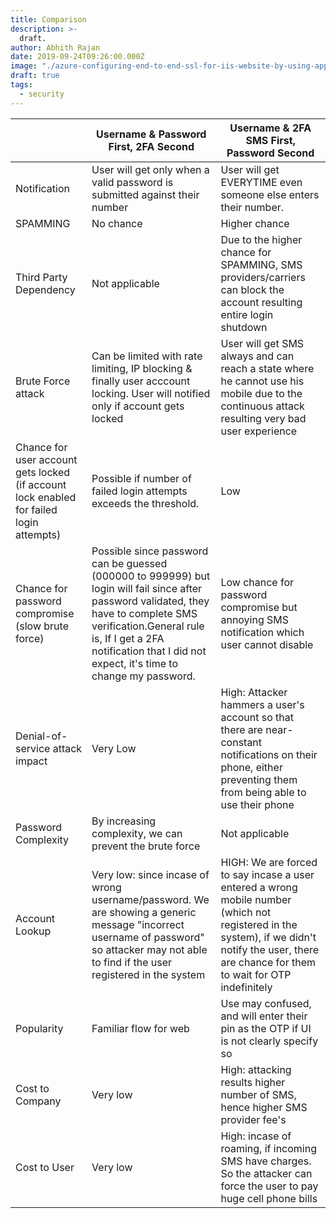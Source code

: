 ```yaml
---
title: Comparison
description: >-
  draft.
author: Abhith Rajan
date: 2019-09-24T09:26:00.000Z
image: "./azure-configuring-end-to-end-ssl-for-iis-website-by-using-application-gateway/cover.png"
draft: true
tags:
  - security
---
```


|                                                                                         | Username & Password First, 2FA Second                                                                                                                                                                                                                     | Username & 2FA SMS First, Password Second                                                                                                                                                         |
| --------------------------------------------------------------------------------------- | --------------------------------------------------------------------------------------------------------------------------------------------------------------------------------------------------------------------------------------------------------- | ------------------------------------------------------------------------------------------------------------------------------------------------------------------------------------------------- |
| Notification                                                                            | User will get only when a valid password is submitted against their number                                                                                                                                                                                | User will get EVERYTIME even someone else enters their number.                                                                                                                                    |
| SPAMMING                                                                                | No chance                                                                                                                                                                                                                                                 | Higher chance                                                                                                                                                                                     |
| Third Party Dependency                                                                  | Not applicable                                                                                                                                                                                                                                            | Due to the higher chance for SPAMMING, SMS providers/carriers can block the account resulting entire login shutdown                                                                               |
| Brute Force attack                                                                      | Can be limited with rate limiting, IP blocking & finally user acccount locking. User will notified only if account gets locked                                                                                                                            | User will get SMS always and can reach a state where he cannot use his mobile due to the continuous attack resulting very bad user experience                                                     |
| Chance for user account gets locked (if account lock enabled for failed login attempts) | Possible if number of failed login attempts exceeds the threshold.                                                                                                                                                                                        | Low                                                                                                                                                                                               |
| Chance for password compromise (slow brute force)                                       | Possible since password can be guessed (000000 to 999999) but login will fail since after password validated, they have to complete SMS verification.General rule is, If I get a 2FA notification that I did not expect, it's time to change my password. | Low chance for password compromise but annoying SMS notification which user cannot disable                                                                                                        |
| Denial-of-service attack impact                                                         | Very Low                                                                                                                                                                                                                                                  | High: Attacker hammers a user's account so that there are near-constant notifications on their phone, either preventing them from being able to use their phone                                   |
| Password Complexity                                                                     | By increasing complexity, we can prevent the brute force                                                                                                                                                                                                  | Not applicable                                                                                                                                                                                    |
| Account Lookup                                                                          | Very low: since incase of wrong username/password. We are showing a generic message "incorrect username of password" so attacker may not able to find if the user registered in the system                                                                | HIGH: We are forced to say incase a user entered a wrong mobile number (which not registered in the system), if we didn't notify the user, there are chance for them to wait for OTP indefinitely |
| Popularity                                                                              | Familiar flow for web                                                                                                                                                                                                                                     | Use may confused, and will enter their pin as the OTP if UI is not clearly specify so                                                                                                             |
| Cost to Company                                                                         | Very low                                                                                                                                                                                                                                                  | High: attacking results higher number of SMS, hence higher SMS provider fee's                                                                                                                     |
| Cost to User                                                                            | Very low                                                                                                                                                                                                                                                  | High: incase of roaming, if incoming SMS have charges. So the attacker can force the user to pay huge cell phone bills                                                                            |
